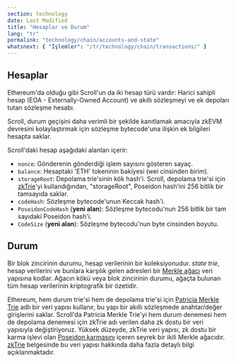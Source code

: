 ```yaml
---
section: technology
date: Last Modified
title: "Hesaplar ve Durum"
lang: "tr"
permalink: "technology/chain/accounts-and-state"
whatsnext: { "İşlemler": "/tr/technology/chain/transactions/" }
---
```


## Hesaplar

Ethereum'da olduğu gibi Scroll'un da iki hesap türü vardır: Harici sahipli hesap (EOA - Externally-Owned Account) ve akıllı sözleşmeyi ve ek depoları tutan sözleşme hesabı.

Scroll, durum geçişini daha verimli bir şekilde kanıtlamak amacıyla zkEVM devresini kolaylaştırmak için sözleşme bytecode'una ilişkin ek bilgileri hesapta saklar.

Scroll'daki hesap aşağıdaki alanları içerir:

- `nonce`: Gönderenin gönderdiği işlem sayısını gösteren sayaç.
- `balance`: Hesaptaki 'ETH' tokeninin bakiyesi (wei cinsinden birim).
- `storageRoot`: Depolama trie'sinin kök hash'i. Scroll, depolama trie'si için [zkTrie](/tr/techology/sequencer/zktrie)'yi kullandığından, "storageRoot", Poseidon hash'ini 256 bitlik bir tamsayıda saklar.
- `codeHash`: Sözleşme bytecode'unun Keccak hash'i.
- `PoseidonCodeHash` (**yeni alan**): Sözleşme bytecodu'nun 256 bitlik bir tam sayıdaki Poseidon hash'i.
- `CodeSize` (**yeni alan**): Sözleşme bytecodu'nun byte cinsinden boyutu.

## Durum

Bir blok zincirinin durumu, hesap verilerinin bir koleksiyonudur. _state trie_, hesap verilerini ve bunlara karşılık gelen adresleri bir [Merkle ağacı](https://en.wikipedia.org/wiki/Merkle_tree) veri yapısına kodlar. Ağacın kökü veya blok zincirinin durumu, ağaçta bulunan tüm hesap verilerinin kriptografik bir özetidir.

Ethereum, hem durum trie'si hem de depolama trie'si için [Patricia Merkle Trie](https://ethereum.org/en/developers/docs/data-structures-and-encoding/patricia-merkle-trie/) adlı bir veri yapısı kullanır, bu yapı bir akıllı sözleşmede anahtar/değer girişlerini saklar. Scroll'da Patricia Merkle Trie'yi hem durum denemesi hem de depolama denemesi için zkTrie adı verilen daha zk dostu bir veri yapısıyla değiştiriyoruz. Yüksek düzeyde, zkTrie veri yapısı, zk dostu bir karma işlevi olan [Poseidon karmasını](https://eprint.iacr.org/2019/458.pdf) içeren seyrek bir ikili Merkle ağacıdır. [zkTrie](/teknoloji/sequencer/zktrie) belgesinde bu veri yapısı hakkında daha fazla detaylı bilgi açıklanmaktadır.

